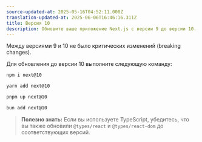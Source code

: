 ```yaml
---
source-updated-at: 2025-05-16T04:52:11.000Z
translation-updated-at: 2025-06-06T16:46:16.311Z
title: Версия 10
description: Обновите ваше приложение Next.js с версии 9 до версии 10.
---
```


Между версиями 9 и 10 не было критических изменений (breaking changes).

Для обновления до версии 10 выполните следующую команду:

```bash filename="Terminal"
npm i next@10
```

```bash filename="Terminal"
yarn add next@10
```

```bash filename="Terminal"
pnpm up next@10
```

```bash filename="Terminal"
bun add next@10
```

> **Полезно знать:** Если вы используете TypeScript, убедитесь, что вы также обновили `@types/react` и `@types/react-dom` до соответствующих версий.